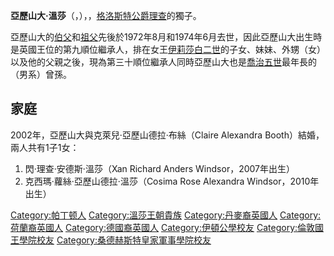 {{Unreferenced|time=2020-09-25T15:29:27+00:00}}
{{NoteTA
|G1=PoliticiansUK
|G2=UK Places
|G3=People
|G4=Country
}}
{{Infobox person 
| name        = 亞歷山大·溫莎
| birth_date  = {{Birth date and age|1974|10|24|df=yes}}
| birth_place = [[倫敦|倫敦]]
| alma mater  = [[倫敦國王學院|倫敦國王學院]]
| relatives   = [[溫莎王朝|溫莎王朝]]
| parents     = [[告羅士打公爵理察王子|格洛斯特公爵理查]]<br>比爾吉特·伊娃·亨里克森
}}
'''亞歷山大·溫莎'''（{{lang-en|Alexander Windsor}}，{{bd|1974年|10月24日}}），{{le|阿爾斯特伯爵|Earl of Ulster}}，[[告羅士打公爵理察王子|格洛斯特公爵理查]]的獨子。

亞歷山大的[[威廉王子_(格洛斯特)|伯父]]和[[亨利王子_(格洛斯特公爵)|祖父]]先後於1972年8月和1974年6月去世，因此亞歷山大出生時是英國王位的第九順位繼承人，排在女王[[伊莉莎白二世|伊莉莎白二世]]的子女、妹妹、外甥（女）以及他的父親之後，現為第三十順位繼承人同時亞歷山大也是[[喬治五世|喬治五世]]最年長的（男系）曾孫。

== 家庭 ==
2002年，亞歷山大與克萊兒·亞歷山德拉·布絲（Claire Alexandra Booth）結婚，兩人共有1子1女：
# 閃·理查·安德斯·溫莎（Xan Richard Anders Windsor，2007年出生）
# 克西瑪·蘿絲·亞歷山德拉·溫莎（Cosima Rose Alexandra Windsor，2010年出生）

{{DEFAULTSORT: Windsor, Alexander}}
[[Category:帕丁顿人|Category:帕丁顿人]]
[[Category:溫莎王朝貴族|Category:溫莎王朝貴族]]
[[Category:丹麥裔英國人|Category:丹麥裔英國人]]
[[Category:荷蘭裔英國人|Category:荷蘭裔英國人]]
[[Category:德國裔英國人|Category:德國裔英國人]]
[[Category:伊頓公學校友|Category:伊頓公學校友]]
[[Category:倫敦國王學院校友|Category:倫敦國王學院校友]]
[[Category:桑德赫斯特皇家軍事學院校友|Category:桑德赫斯特皇家軍事學院校友]]